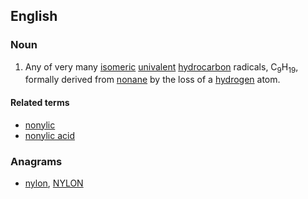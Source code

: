 ==English==

===Noun===
{{en-noun}}

# {{context|organic chemistry}} Any of very many [[isomeric]] [[univalent]] [[hydrocarbon]] radicals, C<sub>9</sub>H<sub>19</sub>, formally derived from [[nonane]] by the loss of a [[hydrogen]] atom.

====Related terms====
* [[nonylic]]
* [[nonylic acid]]

===Anagrams===
* [[nylon#English|nylon]], [[NYLON#English|NYLON]]